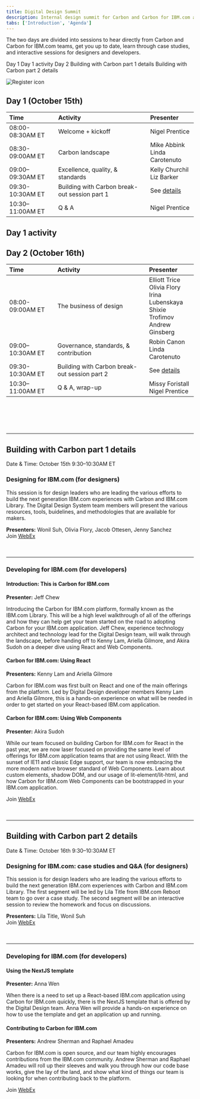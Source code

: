 ```yaml
---
title: Digital Design Summit
description: Internal design summit for Carbon and Carbon for IBM.com adopters
tabs: ['Introduction', 'Agenda']
---
```



<Row>

<Column colMd={7} colLg={7}>

<PageDescription>

The two days are divided into sessions to hear directly from Carbon and Carbon for IBM.com teams, get you up to date, learn through case studies, and interactive sessions for designers and developers.

</PageDescription>

<AnchorLinks>

<AnchorLink>Day 1</AnchorLink>
<AnchorLink>Day 1 activity</AnchorLink>
<AnchorLink>Day 2</AnchorLink>
<AnchorLink>Building with Carbon part 1 details</AnchorLink>
<AnchorLink>Building with Carbon part 2 details</AnchorLink>

</AnchorLinks>

</Column>

<Column colMd={1} colLg={1} noGutterSm></Column>

<Column colMd={4} colLg={4} noGutterSm>
    


<ResourceCard
      subTitle="2020 Digital Design Summit Registration"
      href="http://ibm.biz/2020-digital-summit-reg"
    >

![Register icon](./images/register-card-icon.png)
      
</ResourceCard>

</Column>

</Row>

## Day 1 (October 15th)

<Row className="resource-card-group">
<Column colMd={12} colLg={12} noGutterSm>


| Time | Activity | Presenter |
| :-- | :-- | :-- |
| 08:00-08:30AM ET | Welcome + kickoff | Nigel Prentice |
| 08:30-09:00AM ET | Carbon landscape | Mike Abbink <br/>Linda Carotenuto |
| 09:00–09:30AM ET | Excellence, quality, & standards | Kelly Churchil<br/>Liz Barker |
| 09:30-10:30AM ET | Building with Carbon break-out session part 1 | See [details](#building-with-carbon-part-1-details) |
| 10:30–11:00AM ET | Q & A | Nigel Prentice |

  </Column>
</Row>

## Day 1 activity
<Title>Coming soon.</Title>

## Day 2 (October 16th)

<Row className="resource-card-group">
<Column colMd={12} colLg={12} noGutterSm>


| Time | Activity | Presenter |
| :-- | :-- | :-- |
| 08:00-09:00AM ET | The business of design | Elliott Trice<br/>Olivia Flory<br/>Irina Lubenskaya<br/>Shixie Trofimov<br/>Andrew Ginsberg |
| 09:00–10:30AM ET | Governance, standards, & contribution | Robin Canon<br/>Linda Carotenuto |
| 09:30-10:30AM ET | Building with Carbon break-out session part 2 | See [details](#building-with-carbon-part-2-details) |
| 10:30–11:00AM ET | Q & A, wrap-up | Missy Foristall<br/>Nigel Prentice |

  </Column>
</Row>

<br/><br/>

<hr style="margin-top: 3rem;" />

## Building with Carbon part 1 details

<Caption>Date & Time: October 15th 9:30&ndash;10:30AM ET</Caption>

### Designing for IBM.com (for designers)

This session is for design leaders who are leading the various efforts to build the next generation IBM.com experiences with Carbon and IBM.com Library. The Digital Design System team members will present the various resources, tools, buidelines, and methodologies that are available for makers.

**Presenters:** Wonil Suh, Olivia Flory, Jacob Ottesen, Jenny Sanchez<br/>
Join [WebEx](https://ibm.webex.com/meet/jennifer.price)
<br/>

<hr style="margin-top: 3rem;" />

### Developing for IBM.com (for developers)

#### Introduction: This is Carbon for IBM.com
**Presenter:** Jeff Chew

Introducing the Carbon for IBM.com platform, formally known as the IBM.com Library. This will be a high level walkthrough of all of the offerings and how they can help get your team started on the road to adopting Carbon for your IBM.com application. Jeff Chew, experience technology architect and technology lead for the Digital Design team, will walk through the landscape, before handing off to Kenny Lam, Ariella Gilmore, and Akira Sudoh on a deeper dive using React and Web Components.

#### Carbon for IBM.com: Using React
**Presenters:** Kenny Lam and Ariella Gilmore

Carbon for IBM.com was first built on React and one of the main offerings from the platform. Led by Digital Design developer members Kenny Lam and Ariella Gilmore, this is a hands-on experience on what will be needed in order to get started on your React-based IBM.com application.

#### Carbon for IBM.com: Using Web Components
**Presenter:** Akira Sudoh

While our team focused on building Carbon for IBM.com for React in the past year, we are now laser focused on providing the same level of offerings for IBM.com application teams that are not using React. With the sunset of IE11 and classic Edge support, our team is now embracing the more modern native browser standard of Web Components. Learn about custom elements, shadow DOM, and our usage of lit-element/lit-html, and how Carbon for IBM.com Web Components can be bootstrapped in your IBM.com application.

Join [WebEx](https://ibm.webex.com/meet/jeff.chew)

<hr style="margin-top: 3rem;" />

## Building with Carbon part 2 details

<Caption>Date & Time: October 16th 9:30&ndash;10:30AM ET</Caption>

### Designing for IBM.com: case studies and Q&A (for designers)

This session is for design leaders who are leading the various efforts to build the next generation IBM.com experiences with Carbon and IBM.com Library. The first segment will be led by Lila Title from IBM.com Reboot team to go over a case study. The second segment will be an interactive session to review the homework and focus on discussions.

**Presenters:** Lila Title, Wonil Suh<br/>
Join [WebEx](https://ibm.webex.com/meet/jennifer.price)

<hr style="margin-top: 3rem;" />

### Developing for IBM.com (for developers)

#### Using the NextJS template
**Presenter:** Anna Wen

When there is a need to set up a React-based IBM.com application using Carbon for IBM.com quickly, there is the NextJS template that is offered by the Digital Design team. Anna Wen will provide a hands-on experience on how to use the template and get an application up and running.

#### Contributing to Carbon for IBM.com
**Presenters:** Andrew Sherman and Raphael Amadeu

Carbon for IBM.com is open source, and our team highly encourages contributions from the IBM.com community. Andrew Sherman and Raphael Amadeu will roll up their sleeves and walk you through how our code base works, give the lay of the land, and show what kind of things our team is looking for when contributing back to the platform.

Join [WebEx](https://ibm.webex.com/meet/jeff.chew)
